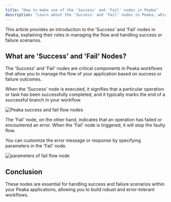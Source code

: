 ```yaml
---
title: "How to make use of the 'Success' and 'Fail' nodes in Peaka"
description: "Learn about the 'Success' and 'Fail' nodes in Peaka, which are used to manage the flow and handle success or failure scenarios"
---
```


This article provides an introduction to the 'Success' and 'Fail' nodes in Peaka, explaining their roles in managing the flow and handling success or failure scenarios.

## What are 'Success' and 'Fail' Nodes?

The 'Success' and 'Fail' nodes are critical components in Peaka workflows that allow you to manage the flow of your application based on success or failure outcomes.

When the 'Success' node is executed, it signifies that a particular operation or task has been successfully completed, and it typically marks the end of a successful branch in your workflow.

<img
  src="https://cdn.peaka.com/jexl/flows/success-fail-1.png"
  alt="Peaka success and fail flow nodes"
/>

The 'Fail' node, on the other hand, indicates that an operation has failed or encountered an error. When the 'Fail' node is triggered, it will stop the faulty flow.

You can customize the error message or response by specifying parameters in the 'Fail' node.

<img
  src="https://cdn.peaka.com/jexl/flows/success-fail-2.png"
  alt="parameters of fail flow node"
/>

## Conclusion

These nodes are essential for handling success and failure scenarios within your Peaka applications, allowing you to build robust and error-tolerant workflows.
